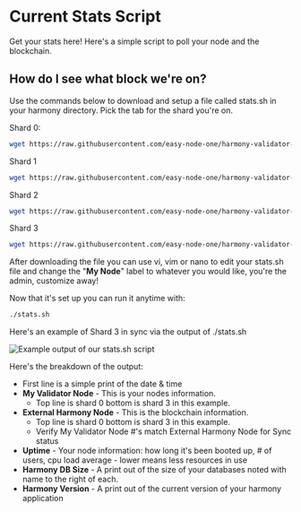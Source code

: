 # Current Stats Script
Get your stats here! Here's a simple script to poll your node and the blockchain.
## How do I see what block we're on?
Use the commands below to download and setup a file called stats.sh in your harmony directory. Pick the tab for the shard you're on.

Shard 0:
```bash
wget https://raw.githubusercontent.com/easy-node-one/harmony-validator-scripts/main/stats/shard_0.sh && mv shard_0.sh stats.sh && chmod +x stats.sh
```

Shard 1
```bash
wget https://raw.githubusercontent.com/easy-node-one/harmony-validator-scripts/main/stats/shard_1.sh && mv shard_1.sh stats.sh && chmod +x stats.sh
```

Shard 2
```bash
wget https://raw.githubusercontent.com/easy-node-one/harmony-validator-scripts/main/stats/shard_2.sh && mv shard_2.sh stats.sh && chmod +x stats.sh
```

Shard 3
```bash
wget https://raw.githubusercontent.com/easy-node-one/harmony-validator-scripts/main/stats/shard_3.sh && mv shard_3.sh stats.sh && chmod +x stats.sh
```

After downloading the file you can use vi, vim or nano to edit your stats.sh file and change the "**My Node**" label to whatever you would like, you're the admin, customize away!

Now that it's set up you can run it anytime with:

```bash
./stats.sh
```

Here's an example of Shard 3 in sync via the output of ./stats.sh

![Example output of our stats.sh script](/cimage_2.png)

Here's the breakdown of the output:

- First line is a simple print of the date & time
- **My Validator Node** - This is your nodes information. 
  - Top line is shard 0 bottom is shard 3 in this example.
- **External Harmony Node** - This is the blockchain information. 
  - Top line is shard 0 bottom is shard 3 in this example.
  - Verify My Validator Node #'s match External Harmony Node for Sync status
- **Uptime** - Your node information: how long it's been booted up, # of users, cpu load average - lower means less resources in use
- **Harmony DB Size** - A print out of the size of your databases noted with name to the right of each.
- **Harmony Version** - A print out of the current version of your harmony application